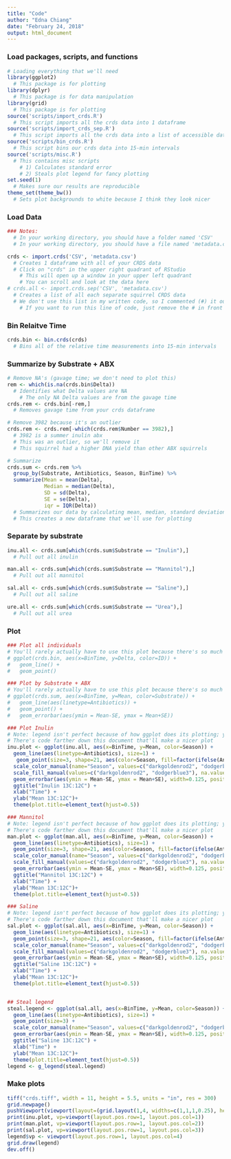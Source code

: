 ```yaml
---
title: "Code"
author: "Edna Chiang"
date: "February 24, 2018"
output: html_document
---
```


### Load packages, scripts, and functions
```r
# Loading everything that we'll need
library(ggplot2)
  # This package is for plotting
library(dplyr)
  # This package is for data manipulation
library(grid)
  # This package is for plotting
source('scripts/import_crds.R')
  # This script imports all the crds data into 1 dataframe
source('scripts/import_crds_sep.R')
  # This script imports all the crds data into a list of accessible dataframes unique for each squirrel
source('scripts/bin_crds.R')
  # This script bins our crds data into 15-min intervals
source('scripts/misc.R')
  # This contains misc scripts
    # 1) Calculates standard error
    # 2) Steals plot legend for fancy plotting
set.seed(1)
  # Makes sure our results are reproducible
theme_set(theme_bw())
  # Sets plot backgrounds to white because I think they look nicer
```

### Load Data
```r
### Notes:
  # In your working directory, you should have a folder named 'CSV'
  # In your working directory, you should have a file named 'metadata.csv'

crds <- import.crds('CSV', 'metadata.csv')
  # Creates 1 dataframe with all of your CRDS data
  # Click on "crds" in the upper right quadrant of RStudio
    # This will open up a window in your upper left quadrant
    # You can scroll and look at the data here
# crds.all <- import.crds.sep('CSV', 'metadata.csv')
  # Creates a list of all each separate squirrel CRDS data
  # We don't use this list in my written code, so I commented (#) it out
    # If you want to run this line of code, just remove the # in front of the line
```

### Bin Relaitve Time
```r
crds.bin <- bin.crds(crds)
  # Bins all of the relative time measurements into 15-min intervals
```

### Summarize by Substrate + ABX
```r
# Remove NA's (gavage time; we don't need to plot this)
rem <- which(is.na(crds.bin$Delta))
  # Identifies what Delta values are NA
    # The only NA Delta values are from the gavage time
crds.rem <- crds.bin[-rem,]
  # Removes gavage time from your crds dataframe

# Remove 3982 because it's an outlier
crds.rem <- crds.rem[-which(crds.rem$Number == 3982),]
  # 3982 is a summer inulin abx
  # This was an outlier, so we'll remove it
  # This squirrel had a higher DNA yield than other ABX squirrels

# Summarize
crds.sum <- crds.rem %>%
  group_by(Substrate, Antibiotics, Season, BinTime) %>%
  summarize(Mean = mean(Delta),
            Median = median(Delta),
            SD = sd(Delta),
            SE = se(Delta),
            iqr = IQR(Delta))
  # Summarizes our data by calculating mean, median, standard deviation, standard error, and interquartile range based on Substrate + Antibiotics + Season + Binned Time
  # This creates a new dataframe that we'll use for plotting
```

### Separate by substrate
```r
inu.all <- crds.sum[which(crds.sum$Substrate == "Inulin"),]
  # Pull out all inulin

man.all <- crds.sum[which(crds.sum$Substrate == "Mannitol"),]
  # Pull out all mannitol

sal.all <- crds.sum[which(crds.sum$Substrate == "Saline"),]
  # Pull out all saline

ure.all <- crds.sum[which(crds.sum$Substrate == "Urea"),]
  # Pull out all urea
```


### Plot
```r
### Plot all individuals
# You'll rarely actually have to use this plot because there's so much going on that it's not very informative
# ggplot(crds.bin, aes(x=BinTime, y=Delta, color=ID)) +
#   geom_line() +
#   geom_point()

### Plot by Substrate + ABX
# You'll rarely actually have to use this plot because there's so much going on that it's not very informative
# ggplot(crds.sum, aes(x=BinTime, y=Mean, color=Substrate)) +
#   geom_line(aes(linetype=Antibiotics)) +
#   geom_point() +
#   geom_errorbar(aes(ymin = Mean-SE, ymax = Mean+SE))

### Plot Inulin
# Note: legend isn't perfect because of how ggplot does its plotting; you'll have to finagle it in powerpoint or illustrator or something
# There's code farther down this document that'll make a nicer plot
inu.plot <- ggplot(inu.all, aes(x=BinTime, y=Mean, color=Season)) +
  geom_line(aes(linetype=Antibiotics), size=1) +
   geom_point(size=3, shape=21, aes(color=Season, fill=factor(ifelse(Antibiotics == "Yes", NA, Season)))) +
  scale_color_manual(name="Season", values=c("darkgoldenrod2", "dodgerblue3")) +
  scale_fill_manual(values=c("darkgoldenrod2", "dodgerblue3"), na.value="white", guide="none") +
  geom_errorbar(aes(ymin = Mean-SE, ymax = Mean+SE), width=0.125, position=position_dodge(0.1)) +
  ggtitle("Inulin 13C:12C") +
  xlab("Time") +
  ylab("Mean 13C:12C")+
  theme(plot.title=element_text(hjust=0.5))

### Mannitol
# Note: legend isn't perfect because of how ggplot does its plotting; you'll have to finagle it in powerpoint or illustrator or something
# There's code farther down this document that'll make a nicer plot
man.plot <- ggplot(man.all, aes(x=BinTime, y=Mean, color=Season)) +
  geom_line(aes(linetype=Antibiotics), size=1) +
  geom_point(size=3, shape=21, aes(color=Season, fill=factor(ifelse(Antibiotics == "Yes", NA, Season)))) +
  scale_color_manual(name="Season", values=c("darkgoldenrod2", "dodgerblue3")) +
  scale_fill_manual(values=c("darkgoldenrod2", "dodgerblue3"), na.value="white", guide="none") +
  geom_errorbar(aes(ymin = Mean-SE, ymax = Mean+SE), width=0.125, position=position_dodge(0.1)) +
  ggtitle("Mannitol 13C:12C") +
  xlab("Time") +
  ylab("Mean 13C:12C")+
  theme(plot.title=element_text(hjust=0.5))

### Saline
# Note: legend isn't perfect because of how ggplot does its plotting; you'll have to finagle it in powerpoint or illustrator or something
# There's code farther down this document that'll make a nicer plot
sal.plot <- ggplot(sal.all, aes(x=BinTime, y=Mean, color=Season)) +
  geom_line(aes(linetype=Antibiotics), size=1) +
  geom_point(size=3, shape=21, aes(color=Season, fill=factor(ifelse(Antibiotics == "Yes", NA, Season)))) +
  scale_color_manual(name="Season", values=c("darkgoldenrod2", "dodgerblue3")) +
  scale_fill_manual(values=c("darkgoldenrod2", "dodgerblue3"), na.value="white", guide="none") +
  geom_errorbar(aes(ymin = Mean-SE, ymax = Mean+SE), width=0.125, position=position_dodge(0.1)) +
  ggtitle("Saline 13C:12C") +
  xlab("Time") +
  ylab("Mean 13C:12C")+
  theme(plot.title=element_text(hjust=0.5))


## Steal legend
steal.legend <- ggplot(sal.all, aes(x=BinTime, y=Mean, color=Season)) +
  geom_line(aes(linetype=Antibiotics), size=1) +
  geom_point(size=3) +
  scale_color_manual(name="Season", values=c("darkgoldenrod2", "dodgerblue3")) +
  geom_errorbar(aes(ymin = Mean-SE, ymax = Mean+SE), width=0.125, position=position_dodge(0.1)) +
  ggtitle("Saline 13C:12C") +
  xlab("Time") +
  ylab("Mean 13C:12C")+
  theme(plot.title=element_text(hjust=0.5))
legend <- g_legend(steal.legend)
```


### Make plots
```r
tiff("crds.tiff", width = 11, height = 5.5, units = "in", res = 300)
grid.newpage()
pushViewport(viewport(layout=(grid.layout(1,4, widths=c(1,1,1,0.25), heights=c(1,1,1,1)))))
print(inu.plot, vp=viewport(layout.pos.row=1, layout.pos.col=1))
print(man.plot, vp=viewport(layout.pos.row=1, layout.pos.col=2))
print(sal.plot, vp=viewport(layout.pos.row=1, layout.pos.col=3))
legend$vp <- viewport(layout.pos.row=1, layout.pos.col=4)
grid.draw(legend)
dev.off()
```
